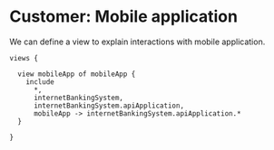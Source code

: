 
# Customer: Mobile application

We can define a view to explain interactions with mobile application.

```likec4
views {

  view mobileApp of mobileApp {
    include
      *,
      internetBankingSystem,
      internetBankingSystem.apiApplication,
      mobileApp -> internetBankingSystem.apiApplication.*
  }

}
```

<LikeC4View viewId="mobileApp"/>
